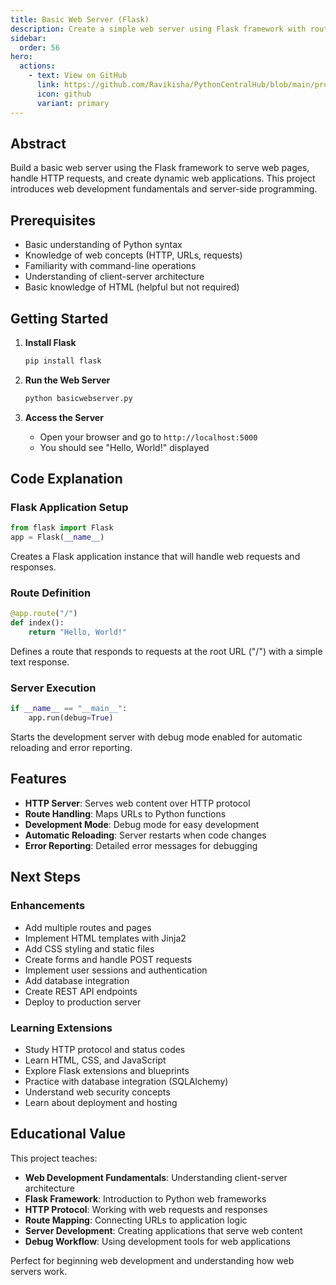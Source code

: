 ```yaml
---
title: Basic Web Server (Flask)
description: Create a simple web server using Flask framework with routes and dynamic content
sidebar:
  order: 56
hero:
  actions:
    - text: View on GitHub
      link: https://github.com/Ravikisha/PythonCentralHub/blob/main/projects/beginners/basicwebserver.py
      icon: github
      variant: primary
---
```


## Abstract

Build a basic web server using the Flask framework to serve web pages, handle HTTP requests, and create dynamic web applications. This project introduces web development fundamentals and server-side programming.

## Prerequisites

- Basic understanding of Python syntax
- Knowledge of web concepts (HTTP, URLs, requests)
- Familiarity with command-line operations
- Understanding of client-server architecture
- Basic knowledge of HTML (helpful but not required)

## Getting Started



1. **Install Flask**
   ```bash
   pip install flask
   ```

2. **Run the Web Server**
   ```bash title="command" showLineNumbers{1}
   python basicwebserver.py
   ```

3. **Access the Server**
   - Open your browser and go to `http://localhost:5000`
   - You should see "Hello, World!" displayed



## Code Explanation

### Flask Application Setup
```python title="basicwebserver.py" showLineNumbers{1}
from flask import Flask
app = Flask(__name__)
```

Creates a Flask application instance that will handle web requests and responses.

### Route Definition
```python title="basicwebserver.py" showLineNumbers{1}
@app.route("/")
def index():
    return "Hello, World!"
```

Defines a route that responds to requests at the root URL ("/") with a simple text response.

### Server Execution
```python title="basicwebserver.py" showLineNumbers{1}
if __name__ == "__main__":
    app.run(debug=True)
```

Starts the development server with debug mode enabled for automatic reloading and error reporting.

## Features

- **HTTP Server**: Serves web content over HTTP protocol
- **Route Handling**: Maps URLs to Python functions
- **Development Mode**: Debug mode for easy development
- **Automatic Reloading**: Server restarts when code changes
- **Error Reporting**: Detailed error messages for debugging

## Next Steps

### Enhancements
- Add multiple routes and pages
- Implement HTML templates with Jinja2
- Add CSS styling and static files
- Create forms and handle POST requests
- Implement user sessions and authentication
- Add database integration
- Create REST API endpoints
- Deploy to production server

### Learning Extensions
- Study HTTP protocol and status codes
- Learn HTML, CSS, and JavaScript
- Explore Flask extensions and blueprints
- Practice with database integration (SQLAlchemy)
- Understand web security concepts
- Learn about deployment and hosting

## Educational Value

This project teaches:
- **Web Development Fundamentals**: Understanding client-server architecture
- **Flask Framework**: Introduction to Python web frameworks
- **HTTP Protocol**: Working with web requests and responses
- **Route Mapping**: Connecting URLs to application logic
- **Server Development**: Creating applications that serve web content
- **Debug Workflow**: Using development tools for web applications

Perfect for beginning web development and understanding how web servers work.

